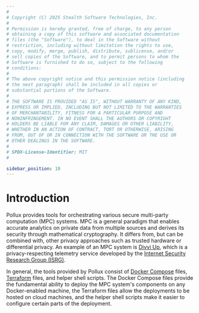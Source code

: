 ```yaml
---
#
# Copyright (C) 2025 Stealth Software Technologies, Inc.
#
# Permission is hereby granted, free of charge, to any person
# obtaining a copy of this software and associated documentation
# files (the "Software"), to deal in the Software without
# restriction, including without limitation the rights to use,
# copy, modify, merge, publish, distribute, sublicense, and/or
# sell copies of the Software, and to permit persons to whom the
# Software is furnished to do so, subject to the following
# conditions:
#
# The above copyright notice and this permission notice (including
# the next paragraph) shall be included in all copies or
# substantial portions of the Software.
#
# THE SOFTWARE IS PROVIDED "AS IS", WITHOUT WARRANTY OF ANY KIND,
# EXPRESS OR IMPLIED, INCLUDING BUT NOT LIMITED TO THE WARRANTIES
# OF MERCHANTABILITY, FITNESS FOR A PARTICULAR PURPOSE AND
# NONINFRINGEMENT. IN NO EVENT SHALL THE AUTHORS OR COPYRIGHT
# HOLDERS BE LIABLE FOR ANY CLAIM, DAMAGES OR OTHER LIABILITY,
# WHETHER IN AN ACTION OF CONTRACT, TORT OR OTHERWISE, ARISING
# FROM, OUT OF OR IN CONNECTION WITH THE SOFTWARE OR THE USE OR
# OTHER DEALINGS IN THE SOFTWARE.
#
# SPDX-License-Identifier: MIT
#

sidebar_position: 10
---
```


# Introduction

Pollux provides tools for orchestrating various secure multi-party
computation (MPC) systems.
MPC is a general paradigm that enables accurate analytics on private
data from multiple sources and derives its security through mathematical
cryptography.
It differs from, but can be combined with, other privacy approaches such
as trusted hardware or differential privacy.
An example of an MPC system is
[Divvi Up](https://divviup.org/),
which is a privacy-respecting telemetry service developed by the
[Internet Security Research Group (ISRG)](https://abetterinternet.org/).

In general, the tools provided by Pollux consist of
[Docker Compose](https://docs.docker.com/compose/)
files,
[Terraform](https://www.terraform.io/)
files, and helper shell scripts.
The Docker Compose files provide the fundamental ability to deploy the
MPC system's components on any Docker-enabled machine, the Terraform
files allow the deployments to be hosted on cloud machines, and the
helper shell scripts make it easier to configure certain parts of the
deployment.
